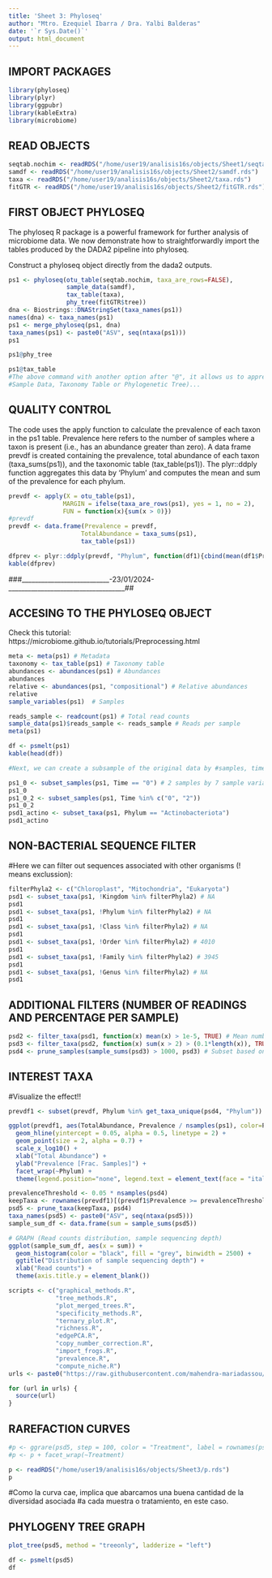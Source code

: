 ```yaml
---
title: 'Sheet 3: Phyloseq'
author: "Mtro. Ezequiel Ibarra / Dra. Yalbi Balderas"
date: '`r Sys.Date()`'
output: html_document
---
```


## IMPORT PACKAGES

```r
library(phyloseq) 
library(plyr)
library(ggpubr)
library(kableExtra)
library(microbiome)
```

## READ OBJECTS

```r
seqtab.nochim <- readRDS("/home/user19/analisis16s/objects/Sheet1/seqtab.nochim.rds")
samdf <- readRDS("/home/user19/analisis16s/objects/Sheet2/samdf.rds")
taxa <- readRDS("/home/user19/analisis16s/objects/Sheet2/taxa.rds")
fitGTR <- readRDS("/home/user19/analisis16s/objects/Sheet2/fitGTR.rds")
```

## FIRST OBJECT PHYLOSEQ

The phyloseq R package is a powerful framework for further analysis of microbiome data. We now demonstrate how to straightforwardly import the tables produced by the DADA2 pipeline into phyloseq.

Construct a phyloseq object directly from the dada2 outputs.

```r
ps1 <- phyloseq(otu_table(seqtab.nochim, taxa_are_rows=FALSE), 
                sample_data(samdf), 
                tax_table(taxa),
                phy_tree(fitGTR$tree))
dna <- Biostrings::DNAStringSet(taxa_names(ps1))
names(dna) <- taxa_names(ps1)
ps1 <- merge_phyloseq(ps1, dna)
taxa_names(ps1) <- paste0("ASV", seq(ntaxa(ps1)))
ps1 

ps1@phy_tree

ps1@tax_table
#The above command with another option after "@", it allows us to appreciate different inputs recquired by #Phyloseq(OTU Table, 
#Sample Data, Taxonomy Table or Phylogenetic Tree)...
```

## QUALITY CONTROL

The code uses the apply function to calculate the prevalence of each taxon in the ps1 table. Prevalence here refers to the number of samples where a taxon is present (i.e., has an abundance greater than zero). A data frame prevdf is created containing the prevalence, total abundance of each taxon (taxa_sums(ps1)), and the taxonomic table (tax_table(ps1)). The plyr::ddply function aggregates this data by 'Phylum' and computes the mean and sum of the prevalence for each phylum.

```r
prevdf <- apply(X = otu_table(ps1),
               MARGIN = ifelse(taxa_are_rows(ps1), yes = 1, no = 2),
               FUN = function(x){sum(x > 0)})
#prevdf
prevdf <- data.frame(Prevalence = prevdf,
                    TotalAbundance = taxa_sums(ps1),
                    tax_table(ps1))

dfprev <- plyr::ddply(prevdf, "Phylum", function(df1){cbind(mean(df1$Prevalence),sum(df1$Prevalence))})
kable(dfprev)
```
###___________________________-23/01/2024-____________________________________##

## ACCESING TO THE PHYLOSEQ OBJECT 
Check this tutorial: https://microbiome.github.io/tutorials/Preprocessing.html

```r

meta <- meta(ps1) # Metadata
taxonomy <- tax_table(ps1) # Taxonomy table
abundances <- abundances(ps1) # Abundances
abundances
relative <- abundances(ps1, "compositional") # Relative abundances
relative
sample_variables(ps1)  # Samples 

reads_sample <- readcount(ps1) # Total read counts
sample_data(ps1)$reads_sample <- reads_sample # Reads per sample
meta(ps1)

df <- psmelt(ps1)
kable(head(df))

#Next, we can create a subsample of the original data by #samples, times of sampling and taxa of interest:

ps1_0 <- subset_samples(ps1, Time == "0") # 2 samples by 7 sample variables from the original 7 samples
ps1_0
ps1_0_2 <- subset_samples(ps1, Time %in% c("0", "2"))
ps1_0_2
psd1_actino <- subset_taxa(ps1, Phylum == "Actinobacteriota")
psd1_actino
```

## NON-BACTERIAL SEQUENCE FILTER
#Here we can filter out sequences associated with other organisms (! means exclussion):
```r
filterPhyla2 <- c("Chloroplast", "Mitochondria", "Eukaryota")
psd1 <- subset_taxa(ps1, !Kingdom %in% filterPhyla2) # NA
psd1
psd1 <- subset_taxa(ps1, !Phylum %in% filterPhyla2) # NA
psd1
psd1 <- subset_taxa(ps1, !Class %in% filterPhyla2) # NA
psd1
psd1 <- subset_taxa(ps1, !Order %in% filterPhyla2) # 4010
psd1
psd1 <- subset_taxa(ps1, !Family %in% filterPhyla2) # 3945
psd1
psd1 <- subset_taxa(ps1, !Genus %in% filterPhyla2) # NA
psd1
```

## ADDITIONAL FILTERS (NUMBER OF READINGS AND PERCENTAGE PER SAMPLE)

```r
psd2 <- filter_taxa(psd1, function(x) mean(x) > 1e-5, TRUE) # Mean number of read counts
psd3 <- filter_taxa(psd2, function(x) sum(x > 2) > (0.1*length(x)), TRUE) # Remove taxa observed X times in at least 10% of the samples
psd4 <- prune_samples(sample_sums(psd3) > 1000, psd3) # Subset based on how many reads each sample have. 
```

## INTEREST TAXA

#Visualize the effect!! 
```r

prevdf1 <- subset(prevdf, Phylum %in% get_taxa_unique(psd4, "Phylum"))

ggplot(prevdf1, aes(TotalAbundance, Prevalence / nsamples(ps1), color=Phylum)) +
  geom_hline(yintercept = 0.05, alpha = 0.5, linetype = 2) +  
  geom_point(size = 2, alpha = 0.7) +
  scale_x_log10() +  
  xlab("Total Abundance") + 
  ylab("Prevalence [Frac. Samples]") +
  facet_wrap(~Phylum) + 
  theme(legend.position="none", legend.text = element_text(face = "italic"))
```

```r

prevalenceThreshold <- 0.05 * nsamples(psd4)
keepTaxa <- rownames(prevdf1)[(prevdf1$Prevalence >= prevalenceThreshold)]
psd5 <- prune_taxa(keepTaxa, psd4)
taxa_names(psd5) <- paste0("ASV", seq(ntaxa(psd5)))
sample_sum_df <- data.frame(sum = sample_sums(psd5))

# GRAPH (Read counts distribution, sample sequencing depth)
ggplot(sample_sum_df, aes(x = sum)) + 
  geom_histogram(color = "black", fill = "grey", binwidth = 2500) +
  ggtitle("Distribution of sample sequencing depth") + 
  xlab("Read counts") +
  theme(axis.title.y = element_blank())
```

```r
scripts <- c("graphical_methods.R",
             "tree_methods.R",
             "plot_merged_trees.R",
             "specificity_methods.R",
             "ternary_plot.R",
             "richness.R",
             "edgePCA.R",
             "copy_number_correction.R",
             "import_frogs.R",
             "prevalence.R",
             "compute_niche.R")
urls <- paste0("https://raw.githubusercontent.com/mahendra-mariadassou/phyloseq-extended/master/R/", scripts)

for (url in urls) {
  source(url)
}
```

## RAREFACTION CURVES

```r
#p <- ggrare(psd5, step = 100, color = "Treatment", label = rownames(psd5@sam_data), se = TRUE)
#p <- p + facet_wrap(~Treatment)

p <- readRDS("/home/user19/analisis16s/objects/Sheet3/p.rds")
p

```
#Como la curva cae, implica que abarcamos una buena cantidad de la diversidad asociada
#a cada muestra o tratamiento, en este caso.

## PHYLOGENY TREE GRAPH

```r
plot_tree(psd5, method = "treeonly", ladderize = "left")
```

```r
df <- psmelt(psd5)
df
```


